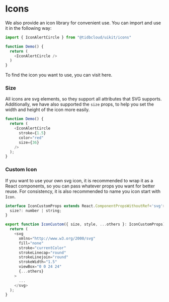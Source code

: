 # Icons


We also provide an icon library for convenient use. You can import and use it in the following way:

```js
import { IconAlertCircle } from "@tidbcloud/uikit/icons"

function Demo() {
  return (
    <IconAlertCircle />
  )
}
```

To find the icon you want to use, you can visit <Link href="/icons" className="text-blue-500">here</Link>.

### Size

All icons are svg elements, so they support all attributes that SVG supports. Additionally, we have also supported the `size` props, to help you set the width and height of the icon more easily.

```js
function Demo() {
  return (
    <IconAlertCircle
      stroke={1.5}
      color="red"
      size={36}
    />
  );
}
```

### Custom Icon

If you want to use your own svg icon, it is recommended to wrap it as a React components, so you can pass whatever props you want for better reuse. For consistency, it is also recommended to name you icon start with `Icon`.

```js
interface IconCustomProps extends React.ComponentPropsWithoutRef<'svg'> {
  size?: number | string;
}

export function IconCustom({ size, style, ...others }: IconCustomProps) {
  return (
    <svg
      xmlns="http://www.w3.org/2000/svg"
      fill="none"
      stroke="currentColor"
      strokeLinecap="round"
      strokeLinejoin="round"
      strokeWidth="1.5"
      viewBox="0 0 24 24"
      {...others}
    >
      ...
    </svg>
  );
}
```
